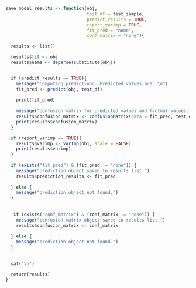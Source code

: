 


```r

save_model_results <- function(obj,
                               test_df = test_sample,
                               predict_results = TRUE,
                               report_varimp = TRUE,
                               fit_pred = "none",
                               conf_matrix = "none"){

  results <- list()

  results$fit <- obj
  results$name <- deparse(substitute(obj))


  if (predict_results == TRUE){
    message("Computing predictiong. Predicted values are: \n")
    fit_pred <- predict(obj, test_df)
    
    print(fit_pred)
    
    message("confusion matrix for predicted values and factual values: \n")
    results$confusion_matrix <- confusionMatrix(data = fit_pred, test_df$responder_3m_f)
    print(results$confusion_matrix)
  }

  if (report_varimp == TRUE){
    results$varimp <- varImp(obj, scale = FALSE)
    print(results$varimp)
  }
  
  if (exists("fit_pred") & (fit_pred != "none")) {
    message("prediction object saved to results list.")
    results$prediction_results <- fit_pred
    
  } else {
    message("prediction object not found.")
  }
  
  
   if (exists("conf_matrix") & (conf_matrix != "none")) {
    message("confusion matrix object saved to results list.")
    results$confusion_matrix <- conf_matrix
    
  } else {
    message("prediction object not found.")
  }
  
  
  cat("\n")

  return(results)
}

```
